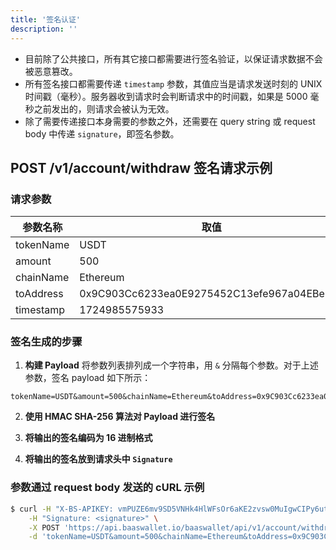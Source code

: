 ```yaml
---
title: '签名认证'
description: ''
---
```



- 目前除了公共接口，所有其它接口都需要进行签名验证，以保证请求数据不会被恶意篡改。
- 所有签名接口都需要传递 `timestamp` 参数，其值应当是请求发送时刻的 UNIX 时间戳（毫秒）。服务器收到请求时会判断请求中的时间戳，如果是 5000 毫秒之前发出的，则请求会被认为无效。
- 除了需要传递接口本身需要的参数之外，还需要在 query string 或 request body 中传递 `signature`，即签名参数。

## POST /v1/account/withdraw 签名请求示例

### 请求参数

| 参数名称   | 取值                                        |
|------------|---------------------------------------------|
| tokenName  | USDT                                        |
| amount     | 500                                         |
| chainName  | Ethereum                                    |
| toAddress  | 0x9C903Cc6233ea0E9275452C13efe967a04EBe58b |
| timestamp  | 1724985575933                               |

### 签名生成的步骤

1. **构建 Payload**
   将参数列表排列成一个字符串，用 `&` 分隔每个参数。对于上述参数，签名 payload 如下所示：  


``` 
tokenName=USDT&amount=500&chainName=Ethereum&toAddress=0x9C903Cc6233ea0E9275452C13efe967a04EBe58b&timestamp=1724985575933
```


2. **使用 HMAC SHA-256 算法对 Payload 进行签名**

3. **将输出的签名编码为 16 进制格式**

4. **将输出的签名放到请求头中 `Signature`**

### 参数通过 request body 发送的 cURL 示例

```bash
$ curl -H "X-BS-APIKEY: vmPUZE6mv9SD5VNHk4HlWFsOr6aKE2zvsw0MuIgwCIPy6utIco14y7Ju91duEh8A" \
    -H "Signature: <signature>" \
    -X POST 'https://api.baaswallet.io/baaswallet/api/v1/account/withdraw' \
    -d 'tokenName=USDT&amount=500&chainName=Ethereum&toAddress=0x9C903Cc6233ea0E9275452C13efe967a04EBe58b&timestamp=1724985575933'
```